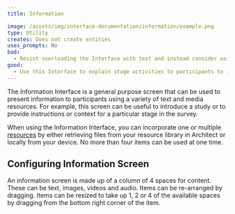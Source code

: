 ```yaml
---
title: Information

image: /assets/img/interface-documentation/information/example.png
type: Utility
creates: Does not create entities
uses_prompts: No
bad:
  - Resist overloading the Interface with text and instead consider using other resource types to communicate information to your participants.
good:
  - Use this Interface to explain stage activities to participants to increase comprehension and engagement. This may be especially important for increasing survey accessibility.
---
```


The Information Interface is a general purpose screen that can be used to present information to participants using a variety of text and media resources. For example, this screen can be useful to introduce a study or to provide instructions or context for a particular stage in the survey.

When using the Information Interface, you can incorporate one or multiple [resources](../_key-concepts/resources.md) by either retrieving files from your resource library in Architect or locally from your device. No more than four items can be used at one time.

## Configuring Information Screen

An information screen is made up of a column of 4 spaces for content. These can be text, images, videos and audio. Items can be re-arranged by dragging. Items can be resized to take up 1, 2 or 4 of the available spaces by dragging from the bottom right corner of the item.

<StandAloneImage
  src="/documentation/assets/img/interface-documentation/information/architect-items.png"
  content="Configuring items for a stage based on the Information Interface in Architect"
/>
